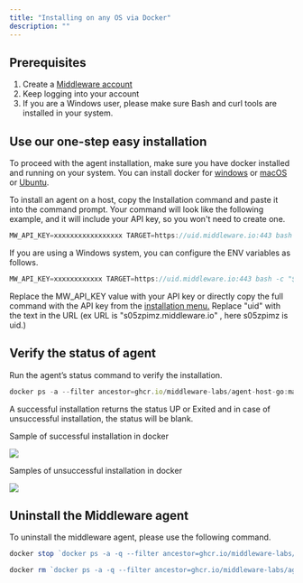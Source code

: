 ```yaml
---
title: "Installing on any OS via Docker"
description: ""
---
```



<h2>Prerequisites</h2>


<ol>
    <li>Create a <a href="https://app.middleware.io/auth/register/" rel="nofollow noopener noreferrer" target="_blank" translate="no">Middleware account</a></li>
    <li>Keep logging into your account  </li>
    <li>If you are a Windows user, please make sure Bash and curl tools are installed in your system. </li>
</ol>
<h2>Use our one-step easy installation </h2>

<p>To proceed with the agent installation, make sure you have docker installed and running on your system. You can install docker for <a href="https://docs.docker.com/desktop/install/windows-install/">windows</a> or <a href="https://docs.docker.com/desktop/install/mac-install/" >macOS</a> or <a href="https://docs.docker.com/engine/install/ubuntu/">Ubuntu</a>. </p>

<p>To install an agent on a host, copy the  Installation command and paste it into the command prompt. Your command will look like the following example, and it will include your API key, so you won't need to create one.</p>





```javascript Shell
MW_API_KEY=xxxxxxxxxxxxxxxxx TARGET=https://uid.middleware.io:443 bash -c "$(curl -L https://install.middleware.io/scripts/docker-install.sh)"
```

<p>If you are using a Windows system, you can configure the ENV variables as follows.</p>

```javascript Shell
MW_API_KEY=xxxxxxxxxxxx TARGET=https://uid.middleware.io:443 bash -c "$(curl -L https://install.middleware.io/scripts/docker-install.sh)"
```
<Info>Replace the MW_API_KEY value with your API key or directly copy the full command with the API key from the <a href="https://app.middleware.io/auth/login" rel="nofollow noopener noreferrer" target="_blank" translate="no">installation menu.</a></Info>
<Info>Replace "uid" with the text in the URL (ex URL is "s05zpimz.middleware.io" , here s05zpimz is uid.)</Info>


<h2>Verify the status of agent  </h2>
<p>Run the agent’s status command to verify the installation.</p>


```javascript Shell
docker ps -a --filter ancestor=ghcr.io/middleware-labs/agent-host-go:master
```

<p>A successful installation returns the status UP or Exited and in case of unsuccessful installation, the status will be blank. </p>
<p>Sample of successful installation in docker</p>

<img src="/images/agent-installation/success-docker.png" />

<p>Samples of unsuccessful installation in docker</p>

<img src="/images/agent-installation/fail-docker.png" />


<h2>Uninstall the Middleware agent</h2>
<p>To uninstall the middleware agent, please use the following command.</p>

```javascript Shell
docker stop `docker ps -a -q --filter ancestor=ghcr.io/middleware-labs/agent-host-go:master`
```

```javascript Shell
docker rm `docker ps -a -q --filter ancestor=ghcr.io/middleware-labs/agent-host-go:master`
```









